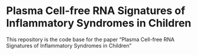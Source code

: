 # Plasma Cell-free RNA Signatures of Inflammatory Syndromes in Children
This repository is the code base for the paper "Plasma Cell-free RNA Signatures of Inflammatory Syndromes in Children"
